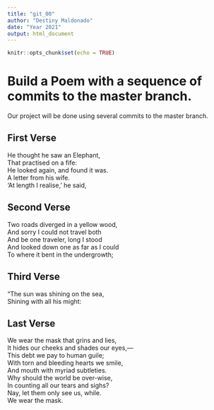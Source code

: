 ```yaml
---
title: "git_00"
author: "Destiny Maldonado"
date: "Year 2021"
output: html_document
---
```


```r
knitr::opts_chunk$set(echo = TRUE)
```
# Build a Poem with a sequence of commits to the master branch.
Our project will be done using several commits to the master branch.
<!-- Do not modify or change any text in "!--" bracketed areas such as this --- these are instructions to
you, if you change any of this the git program will notice it and compromise your git merging strategy !-->

## First Verse 
<!--Put the first five lines of a poem by Lewis Carrol in this section!-->

He thought he saw an Elephant,    
That practised on a fife:    
He looked again, and found it was.     
A letter from his wife.     
‘At length I realise,’ he said,    

## Second Verse
<!--Put the first five lines of a poem by Robert Frost here!-->

Two roads diverged in a yellow wood,  
And sorry I could not travel both  
And be one traveler, long I stood  
And looked down one as far as I could  
To where it bent in the undergrowth;    


## Third Verse
<!--Put the first two verses of The Walrus and the Carpenter here!-->

"The sun was shining on the sea,  
Shining with all his might:    

## Last Verse
<!--Put a short poem of your choice 8-20 lines,here!-->

We wear the mask that grins and lies,  
It hides our cheeks and shades our eyes,—  
This debt we pay to human guile;  
With torn and bleeding hearts we smile,  
And mouth with myriad subtleties.  
Why should the world be over-wise,  
In counting all our tears and sighs?  
Nay, let them only see us, while.   
We wear the mask.    